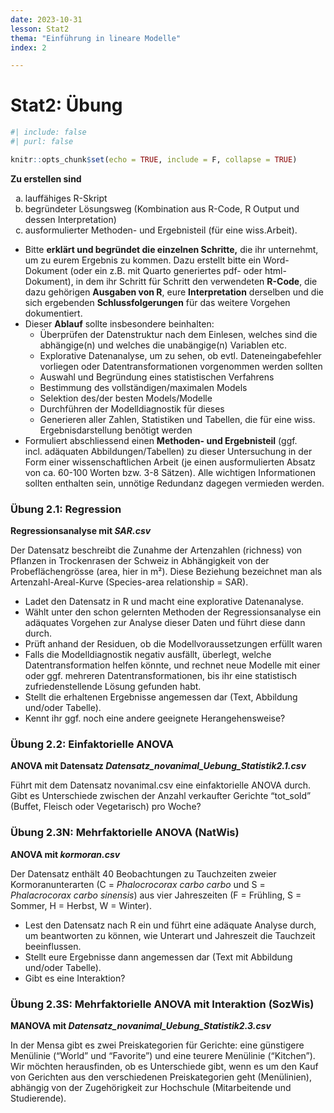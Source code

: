 ```yaml
---
date: 2023-10-31
lesson: Stat2
thema: "Einführung in lineare Modelle"
index: 2

---
```


# Stat2: Übung

```r
#| include: false
#| purl: false

knitr::opts_chunk$set(echo = TRUE, include = F, collapse = TRUE)
```

**Zu erstellen sind**

a.  lauffähiges R-Skript
b.  begründeter Lösungsweg (Kombination aus R-Code, R Output und dessen Interpretation)
c.  ausformulierter Methoden- und Ergebnisteil (für eine wiss.Arbeit).

-   Bitte **erklärt und begründet die einzelnen Schritte,** die ihr unternehmt, um zu eurem Ergebnis zu kommen. Dazu erstellt bitte ein Word-Dokument (oder ein z.B. mit Quarto generiertes pdf- oder html-Dokument), in dem ihr Schritt für Schritt den verwendeten **R-Code**, die dazu gehörigen **Ausgaben von R**, eure **Interpretation** derselben und die sich ergebenden **Schlussfolgerungen** für das weitere Vorgehen dokumentiert.
-   Dieser **Ablauf** sollte insbesondere beinhalten:
    -   Überprüfen der Datenstruktur nach dem Einlesen, welches sind die abhängige(n) und welches die unabängige(n) Variablen etc.
    -   Explorative Datenanalyse, um zu sehen, ob evtl. Dateneingabefehler vorliegen oder Datentransformationen vorgenommen werden sollten
    -   Auswahl und Begründung eines statistischen Verfahrens
    -   Bestimmung des vollständigen/maximalen Models
    -   Selektion des/der besten Models/Modelle
    -   Durchführen der Modelldiagnostik für dieses
    -   Generieren aller Zahlen, Statistiken und Tabellen, die für eine wiss. Ergebnisdarstellung benötigt werden
-   Formuliert abschliessend einen **Methoden- und Ergebnisteil** (ggf. incl. adäquaten Abbildungen/Tabellen) zu dieser Untersuchung in der Form einer wissenschaftlichen Arbeit (je einen ausformulierten Absatz von ca. 60-100 Worten bzw. 3-8 Sätzen). Alle wichtigen Informationen sollten enthalten sein, unnötige Redundanz dagegen vermieden werden.

### Übung 2.1: Regression

**Regressionsanalyse mit *SAR.csv***

Der Datensatz beschreibt die Zunahme der Artenzahlen (richness) von Pflanzen in Trockenrasen der Schweiz in Abhängigkeit von der Probeflächengrösse (area, hier in m²). Diese Beziehung bezeichnet man als Artenzahl-Areal-Kurve (Species-area relationship = SAR).

-   Ladet den Datensatz in R und macht eine explorative Datenanalyse.
-   Wählt unter den schon gelernten Methoden der Regressionsanalyse ein adäquates Vorgehen zur Analyse dieser Daten und führt diese dann durch.
-   Prüft anhand der Residuen, ob die Modellvoraussetzungen erfüllt waren
-   Falls die Modelldiagnostik negativ ausfällt, überlegt, welche Datentransformation helfen könnte, und rechnet neue Modelle mit einer oder ggf. mehreren Datentransformationen, bis ihr eine statistisch zufriedenstellende Lösung gefunden habt.
-   Stellt die erhaltenen Ergebnisse angemessen dar (Text, Abbildung und/oder Tabelle).
-   Kennt ihr ggf. noch eine andere geeignete Herangehensweise?

### Übung 2.2: Einfaktorielle ANOVA

**ANOVA mit Datensatz *Datensatz_novanimal_Uebung_Statistik2.1.csv***

Führt mit dem Datensatz novanimal.csv eine einfaktorielle ANOVA durch. Gibt es Unterschiede zwischen der Anzahl verkaufter Gerichte "tot_sold" (Buffet, Fleisch oder Vegetarisch) pro Woche?

### Übung 2.3N: Mehrfaktorielle ANOVA (NatWis)

**ANOVA mit *kormoran.csv***

Der Datensatz enthält 40 Beobachtungen zu Tauchzeiten zweier Kormoranunterarten (C = *Phalocrocorax carbo carbo* und S = *Phalacrocorax carbo sinensis*) aus vier Jahreszeiten (F = Frühling, S = Sommer, H = Herbst, W = Winter).

-   Lest den Datensatz nach R ein und führt eine adäquate Analyse durch, um beantworten zu können, wie Unterart und Jahreszeit die Tauchzeit beeinflussen.
-   Stellt eure Ergebnisse dann angemessen dar (Text mit Abbildung und/oder Tabelle).
-   Gibt es eine Interaktion?

### Übung 2.3S: Mehrfaktorielle ANOVA mit Interaktion (SozWis)

**MANOVA mit *Datensatz_novanimal_Uebung_Statistik2.3.csv***

In der Mensa gibt es zwei Preiskategorien für Gerichte: eine günstigere Menülinie ("World" und "Favorite") und eine teurere Menülinie ("Kitchen"). Wir möchten herausfinden, ob es Unterschiede gibt, wenn es um den Kauf von Gerichten aus den verschiedenen Preiskategorien geht (Menülinien), abhängig von der Zugehörigkeit zur Hochschule (Mitarbeitende und Studierende).
